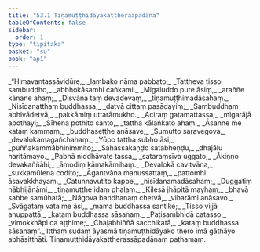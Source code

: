 ```yaml
---
title: "53.1 Tiṇamuṭṭhidāyakattheraapadāna"
tableOfContents: false
sidebar:
  order: 1
type: "tipitaka"
basket: "su"
book: "ap1"
---
```



<DynamicBreadcrumb />

<Division number="1" book="ap1" bookNo="20" page="429">

<Paragraph number="6798" type="verses" book="ap1">
_“Himavantassāvidūre,_  
_lambako nāma pabbato;_  
_Tattheva tisso sambuddho,_  
_abbhokāsamhi caṅkami._  

</Paragraph>

</Division>
<Division number="2" book="ap1" bookNo="20" page="429">

<Paragraph number="6799" type="verses" book="ap1">
_Migaluddo pure āsiṃ,_  
_araññe kānane ahaṃ;_  
_Disvāna taṃ devadevaṃ,_  
_tiṇamuṭṭhimadāsahaṃ._  

</Paragraph>

</Division>
<Division number="3" book="ap1" bookNo="20" page="429">

<Paragraph number="6800" type="verses" book="ap1">
_Nisīdanatthaṃ buddhassa,_  
_datvā cittaṃ pasādayiṃ;_  
_Sambuddhaṃ abhivādetvā,_  
_pakkāmiṃ uttarāmukho._  

</Paragraph>

</Division>
<Division number="4" book="ap1" bookNo="20" page="429">

<Paragraph number="6801" type="verses" book="ap1">
_Aciraṃ gatamattassa,_  
_migarājā apothayi;_  
_Sīhena pothito santo,_  
_tattha kālaṅkato ahaṃ._  

</Paragraph>

</Division>
<Division number="5" book="ap1" bookNo="20" page="429">

<Paragraph number="6802" type="verses" book="ap1">
_Āsanne me kataṃ kammaṃ,_  
_buddhaseṭṭhe anāsave;_  
_Sumutto saravegova,_  
_devalokamagañchahaṃ._  

</Paragraph>

</Division>
<Division number="6" book="ap1" bookNo="20" page="429">

<Paragraph number="6803" type="verses" book="ap1">
_Yūpo tattha subho āsi,_  
_puññakammābhinimmito;_  
_Sahassakaṇḍo satabheṇḍu,_  
_dhajālu haritāmayo._  

</Paragraph>

</Division>
<Division number="7" book="ap1" bookNo="20" page="429">

<Paragraph number="6804" type="verses" book="ap1">
_Pabhā niddhāvate tassa,_  
_sataraṃsīva uggato;_  
_Ākiṇṇo devakaññāhi,_  
_āmodiṃ kāmakāmihaṃ._  

</Paragraph>

</Division>
<Division number="8" book="ap1" bookNo="20" page="429">

<Paragraph number="6805" type="verses" book="ap1">
_Devalokā cavitvāna,_  
_sukkamūlena codito;_  
_Āgantvāna manussattaṃ,_  
_pattomhi āsavakkhayaṃ._  

</Paragraph>

</Division>
<Division number="9" book="ap1" bookNo="20" page="429">

<Paragraph number="6806" type="verses" book="ap1">
_Catunnavutito kappe,_  
_nisīdanamadāsahaṃ;_  
_Duggatiṃ nābhijānāmi,_  
_tiṇamuṭṭhe idaṃ phalaṃ._  

</Paragraph>

</Division>
<Division number="10" book="ap1" bookNo="20" page="429">

<Paragraph number="6807" type="verses" book="ap1">
_Kilesā jhāpitā mayhaṃ,_  
_bhavā sabbe samūhatā;_  
_Nāgova bandhanaṃ chetvā,_  
_viharāmi anāsavo._  

</Paragraph>

</Division>
<Division number="11" book="ap1" bookNo="20" page="429">

<Paragraph number="6808" type="verses" book="ap1">
_Svāgataṃ vata me āsi,_  
_mama buddhassa santike;_  
_Tisso vijjā anuppattā,_  
_kataṃ buddhassa sāsanaṃ._  

</Paragraph>

</Division>
<Division number="12" book="ap1" bookNo="20" page="430">

<Paragraph number="6809" type="verses" book="ap1">
_Paṭisambhidā catasso,_  
_vimokkhāpi ca aṭṭhime;_  
_Chaḷabhiññā sacchikatā,_  
_kataṃ buddhassa sāsanaṃ”._  

</Paragraph>

<Paragraph number="6810" book="ap1">
Itthaṃ sudaṃ āyasmā tiṇamuṭṭhidāyako thero imā gāthāyo abhāsitthāti.

</Paragraph>
</Division>

<Paragraph number="6811" type="center" book="ap1">
Tiṇamuṭṭhidāyakattherassāpadānaṃ paṭhamaṃ.
</Paragraph>